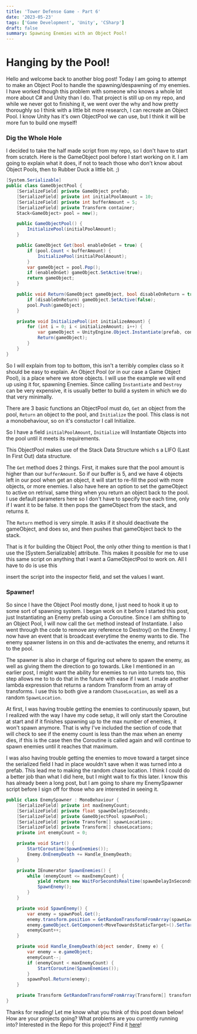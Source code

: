 ```yaml
---
title: 'Tower Defense Game - Part 6'
date: '2023-05-23'
tags: ['Game Development', 'Unity', 'CSharp']
draft: false
summary: Spawning Enemies with an Object Pool!
---
```


# **Hanging by the Pool!**

Hello and welcome back to another blog post! Today I am going to attempt to make an Object Pool to handle the spawning/despawning of my enemies. I have worked though this problem with someone who knows a whole lot more about C# and Unity than I do. That project is still up on my repo, and while we never got to finishing it, we went over the why and how pretty thoroughly so I think with a little bit more research, I can recreate an Object Pool. I know Unity has it's own ObjectPool we can use, but I think it will be more fun to build one myself!

### **Dig the Whole Hole**

I decided to take the half made script from my repo, so I don't have to start from scratch. Here is the GameObject pool before I start working on it. I am going to explain what it does, if not to teach those who don't know about Object Pools, then to Rubber Duck a little bit. ;)

```csharp
[System.Serializable]
public class GameObjectPool {
    [SerializeField] private GameObject prefab;
    [SerializeField] private int initialPoolAmount = 10;
    [SerializeField] private int bufferAmount = 5;
    [SerializeField] private Transform container;
    Stack<GameObject> pool = new();

    public GameObjectPool() {
        InitializePool(initialPoolAmount);
    }

    public GameObject Get(bool enableOnGet = true) {
        if (pool.Count < bufferAmount) {
            InitializePool(initialPoolAmount);
        }
        var gameObject = pool.Pop();
        if (enableOnGet) gameObject.SetActive(true);
        return gameObject;
    }

    public void Return(GameObject gameObject, bool disableOnReturn = true)  {
        if (disableOnReturn) gameObject.SetActive(false);
        pool.Push(gameObject);
    }

    private void InitializePool(int initializeAmount) {
        for (int i = 0; i < initializeAmount; i++) {
            var gameObject = UnityEngine.Object.Instantiate(prefab, container);
            Return(gameObject);
        }
    }
}
```

So I will explain from top to bottom, this isn't a terribly complex class so it should be easy to explain. An Object Pool (or in our case a Game Object Pool), is a place where we store objects. I will use the example we will end up using it for, spawning Enemies. Since calling `Instantiate` and `Destroy` can be very expensive, it is usually better to build a system in which we do that very minimally.

There are 3 basic functions an ObjectPool must do, `Get` an object from the pool, `Return` an object to the pool, and `Initialize` the pool. This class is not a monobehaviour, so on it's constuctor I call Initialize.

So I have a field `initialPoolAmount`, `Initialize` will Instantiate Objects into the pool until it meets its requirements.

This ObjectPool makes use of the Stack Data Structure which s a LIFO (Last In First Out) data structure.

The `Get` method does 2 things. First, it makes sure that the pool amount is higher than our `bufferAmount`. So if our buffer is 5, and we have 4 objects left in our pool when get an object, it will start to re-fill the pool with more objects, or more enemies. I also have here an option to set the gameObject to active on retrival, same thing when you return an object back to the pool. I use default parameters here so I don't have to specify true each time, only if I want it to be false. It then pops the gameObject from the stack, and returns it.

The `Return` method is very simple. It asks if it should deactivate the gameObject, and does so, and then pushes that gameObject back to the stack.

That is it for building the Object Pool, the only other thing to mention is that I use the [System.Serializable] attribute. This makes it possible for me to use this same script on anything that I want a GameObjectPool to work on. All I have to do is use this

insert the script into the inspector field, and set the values I want.

### **Spawner!**

So since I have the Object Pool mostly done, I just need to hook it up to some sort of spawning system. I began work on it before I started this post, just Instantiating an Enemy prefab using a Coroutine. Since I am shifting to an Object Pool, I will now call the `Get` method instead of Instantiate. I also went through the code to remove any reference to Destroy() on the Enemy. I now have an event that is broadcast everytime the enemy wants to die. The enemy spawner listens in on this and de-activates the enemy, and returns it to the pool.

The spawner is also in charge of figuring out where to spawn the enemy, as well as giving them the direction to go towards. Like I mentioned in an earlier post, I might want the ability for enemies to run into turrets too, this step allows me to to do that in the future with ease if I want. I made another lambda expression that returns a random Transform from an array of transforms. I use this to both give a random `ChaseLocation`, as well as a random `SpawnLocation`.

At first, I was having trouble getting the enemies to continuously spawn, but I realized with the way I have my code setup, it will only start the Coroutine at start and if it finishes spawning up to the max number of enemies, it won't spawn anymore. That is why I've included the section of code that will check to see if the enemy count is less than the max when an enemy dies, if this is the case then the Coroutine is called again and will continue to spawn enemies until it reaches that maximum.

I was also having trouble getting the enemies to move toward a target since the serialized field I had in place wouldn't save when it was turned into a prefab. This lead me to making the random chase location. I think I could do a better job than what I did here, but I might wait to fix this later. I know this has already been a long post, but I am going to share my EnemySpawner script before I sign off for those who are interested in seeing it.

```csharp
public class EnemySpawner : MonoBehaviour {
    [SerializeField] private int maxEnemyCount;
    [SerializeField] private float spawnDelayInSeconds;
    [SerializeField] private GameObjectPool spawnPool;
    [SerializeField] private Transform[] spawnLocations;
    [SerializeField] private Transform[] chaseLocations;
    private int enemyCount = 0;

    private void Start() {
        StartCoroutine(SpawnEnemies());
        Enemy.OnEnemyDeath += Handle_EnemyDeath;
    }

    private IEnumerator SpawnEnemies() {
        while (enemyCount <= maxEnemyCount) {
            yield return new WaitForSecondsRealtime(spawnDelayInSeconds);
            SpawnEnemy();
        }
    }

    private void SpawnEnemy() {
        var enemy = spawnPool.Get();
        enemy.transform.position = GetRandomTransformFromArray(spawnLocations).position;
        enemy.gameObject.GetComponent<MoveTowardsStaticTarget>().SetTarget(GetRandomTransformFromArray(chaseLocations));
        enemyCount++;
    }

    private void Handle_EnemyDeath(object sender, Enemy e) {
        var enemy = e.gameObject;
        enemyCount--;
        if (enemyCount < maxEnemyCount) {
            StartCoroutine(SpawnEnemies());
        }
        spawnPool.Return(enemy);
    }

    private Transform GetRandomTransformFromArray(Transform[] transforms) => transforms[UnityEngine.Random.Range(0, transforms.Length -1)];
}
```

Thanks for reading! Let me know what you think of this post down below! How are your projects going? What problems are you currently running into? Interested in the Repo for this project? Find it [here](https://github.com/RyanFloresTT/TowerDefenseGame)!
